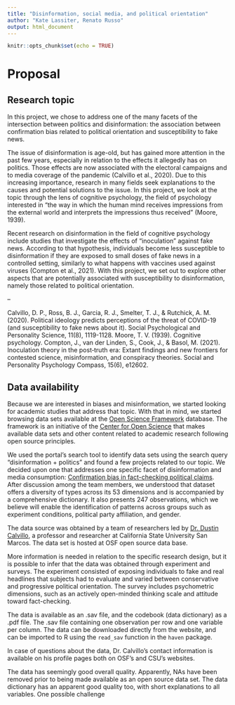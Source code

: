 ```yaml
---
title: "Disinformation, social media, and political orientation"
author: "Kate Lassiter, Renato Russo"
output: html_document
---
```


```r
knitr::opts_chunk$set(echo = TRUE)
```

# Proposal

## Research topic
In this project, we chose to address one of the many facets of the intersection between politics and disinformation: the association between confirmation bias related to political orientation and susceptibility to fake news.


The issue of disinformation is age-old, but has gained more attention in the past few years, especially in relation to the effects it allegedly has on politics. Those effects are now associated with the electoral campaigns and to media coverage of the pandemic (Calvillo et al., 2020). Due to this increasing importance, research in many fields seek explanations to the causes and potential solutions to the issue. In this project, we look at the topic through the lens of cognitive psychology, the field of psychology interested in “the way in which the human mind receives impressions from the external world and interprets the impressions thus received” (Moore, 1939).


Recent research on disinformation in the field of cognitive psychology include studies that investigate the effects of “inoculation” against fake news. According to that hypothesis, individuals become less susceptible to disinformation if they are exposed to small doses of fake news in a controlled setting, similarly to what happens with vaccines used against viruses (Compton et al., 2021). With this project, we set out to explore other aspects that are potentially associated with susceptibility to disinformation, namely those related to political orientation.

–

Calvillo, D. P., Ross, B. J., Garcia, R. J., Smelter, T. J., & Rutchick, A. M. (2020). Political ideology predicts perceptions of the threat of COVID-19 (and susceptibility to fake news about it). Social Psychological and Personality Science, 11(8), 1119-1128.
Moore, T. V. (1939). Cognitive psychology.
Compton, J., van der Linden, S., Cook, J., & Basol, M. (2021). Inoculation theory in the post‐truth era: Extant findings and new frontiers for contested science, misinformation, and conspiracy theories. Social and Personality Psychology Compass, 15(6), e12602.



## Data availability
Because we are interested in biases and misinformation, we started looking for 
academic studies that address that topic. With that in mind, we started browsing
data sets available at the [Open Science Framework](https://osf.io/dashboard) 
database. The framework is an initiative of the [Center for Open Science](https://www.cos.io/)
that makes available data sets and other content related to academic research
following open source principles.

We used the portal's search tool to identify data sets using the search query
"disinformation + politics" and found a few projects related to our topic. We
decided upon one that addresses one specific facet of disinformation and media
consumption: [Confirmation bias in fact-checking political claims](https://osf.io/e6jy4/).
After discussion among the team members, we understood that dataset offers a
diversity of types across its 53 dimensions and is accompanied by a comprehensive
dictionary. It also presents 247 observations, which we believe will enable the
identification of patterns across groups such as experiment conditions, political
party affiliation, and gender.

The data source was obtained by a team of researchers led by [Dr. Dustin Calvillo](https://scholar.google.com/citations?user=PxQ8_zEAAAAJ&hl=en&oi=ao),
a professor and researcher at California State University San Marcos. The data set
is hosted at OSF open source data base.

More information is needed in relation to the specific research design, but it is
possible to infer that the data was obtained through experiment and surveys. The
experiment consisted of exposing individuals to fake and real headlines that
subjects had to evaluate and varied between conservative and progressive political
orientation. The survey includes psychometric dimensions, such as an actively
open-minded thinking scale and attitude toward fact-checking.

The data is available as an .sav file, and the codebook (data dictionary) as a
.pdf file. The .sav file containing one observation per row and one variable per
column. The data can be downloaded directly from the website, and can be imported
to R using the ```read_sav``` function in the ```haven``` package.

In case of questions about the data, Dr. Calvillo's contact information is 
available on his profile pages both on OSF's and CSU's websites.

The data has seemingly good overall quality. Apparently, NAs have been removed
prior to being made available as an open source data set. The data dictionary has
an apparent good quality too, with short explanations to all variables. One
possible challenge 


